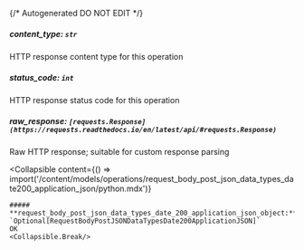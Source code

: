{/* Autogenerated DO NOT EDIT  */}

##### **content_type:** `str`
HTTP response content type for this operation

##### **status_code:** `int`
HTTP response status code for this operation

##### **raw_response:** `[requests.Response](https://requests.readthedocs.io/en/latest/api/#requests.Response)`
Raw HTTP response; suitable for custom response parsing

<Collapsible
    content={() => import('/content/models/operations/request_body_post_json_data_types_date200_application_json/python.mdx')}
>
    ##### **request_body_post_json_data_types_date_200_application_json_object:** `Optional[RequestBodyPostJSONDataTypesDate200ApplicationJSON]`
    OK
    <Collapsible.Break/>
</Collapsible>

